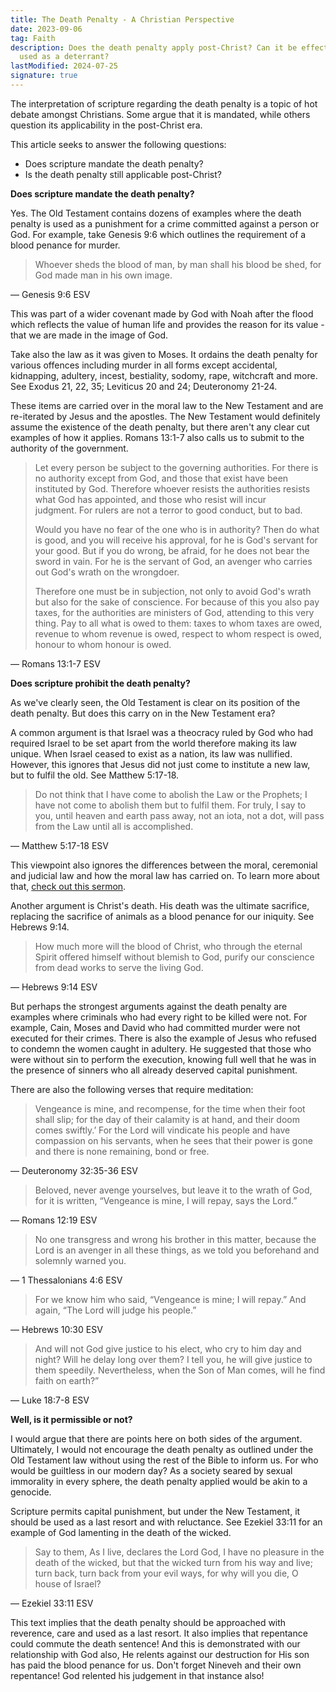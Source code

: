 ```yaml
---
title: The Death Penalty - A Christian Perspective
date: 2023-09-06
tag: Faith
description: Does the death penalty apply post-Christ? Can it be effectively
  used as a deterrant?
lastModified: 2024-07-25
signature: true
---
```


The interpretation of scripture regarding the death penalty is a topic of hot debate amongst Christians. Some argue that it is mandated, while others question its applicability in the post-Christ era.

This article seeks to answer the following questions:

- Does scripture mandate the death penalty?
- Is the death penalty still applicable post-Christ?

**Does scripture mandate the death penalty?**

Yes. The Old Testament contains dozens of examples where the death penalty is used as a punishment for a crime committed against a person or God. For example, take Genesis 9:6 which outlines the requirement of a blood penance for murder.

> Whoever sheds the blood of man, by man shall his blood be shed, for God made man in his own image.

— Genesis 9:6 ESV

This was part of a wider covenant made by God with Noah after the flood which reflects the value of human life and provides the reason for its value - that we are made in the image of God.

Take also the law as it was given to Moses. It ordains the death penalty for various offences including murder in all forms except accidental, kidnapping, adultery, incest, bestiality, sodomy, rape, witchcraft and more. See Exodus 21, 22, 35; Leviticus 20 and 24; Deuteronomy 21-24.

These items are carried over in the moral law to the New Testament and are re-iterated by Jesus and the apostles. The New Testament would definitely assume the existence of the death penalty, but there aren't any clear cut examples of how it applies. Romans 13:1-7 also calls us to submit to the authority of the government.

> Let every person be subject to the governing authorities. For there is no authority except from God, and those that exist have been instituted by God. Therefore whoever resists the authorities resists what God has appointed, and those who resist will incur judgment. For rulers are not a terror to good conduct, but to bad.
>
> Would you have no fear of the one who is in authority? Then do what is good, and you will receive his approval, for he is God's servant for your good. But if you do wrong, be afraid, for he does not bear the sword in vain. For he is the servant of God, an avenger who carries out God's wrath on the wrongdoer.
>
> Therefore one must be in subjection, not only to avoid God's wrath but also for the sake of conscience. For because of this you also pay taxes, for the authorities are ministers of God, attending to this very thing. Pay to all what is owed to them: taxes to whom taxes are owed, revenue to whom revenue is owed, respect to whom respect is owed, honour to whom honour is owed.

— Romans 13:1-7 ESV

**Does scripture prohibit the death penalty?**

As we've clearly seen, the Old Testament is clear on its position of the death penalty. But does this carry on in the New Testament era?

A common argument is that Israel was a theocracy ruled by God who had required Israel to be set apart from the world therefore making its law unique. When Israel ceased to exist as a nation, its law was nullified. However, this ignores that Jesus did not just come to institute a new law, but to fulfil the old. See Matthew 5:17-18.

> Do not think that I have come to abolish the Law or the Prophets; I have not come to abolish them but to fulfil them. For truly, I say to you, until heaven and earth pass away, not an iota, not a dot, will pass from the Law until all is accomplished.

— Matthew 5:17-18 ESV

This viewpoint also ignores the differences between the moral, ceremonial and judicial law and how the moral law has carried on. To learn more about that, [check out this sermon](https://www.youtube.com/watch?v=Ohz_Z4yJyKM&list=PLp88AentmvGOYgMkbg7U3OAr5z0ph16_i&index=10).

Another argument is Christ's death. His death was the ultimate sacrifice, replacing the sacrifice of animals as a blood penance for our iniquity. See Hebrews 9:14.

> How much more will the blood of Christ, who through the eternal Spirit offered himself without blemish to God, purify our conscience from dead works to serve the living God.

— Hebrews 9:14 ESV

But perhaps the strongest arguments against the death penalty are examples where criminals who had every right to be killed were not. For example, Cain, Moses and David who had committed murder were not executed for their crimes. There is also the example of Jesus who refused to condemn the women caught in adultery. He suggested that those who were without sin to perform the execution, knowing full well that he was in the presence of sinners who all already deserved capital punishment.

There are also the following verses that require meditation:

> Vengeance is mine, and recompense, for the time when their foot shall slip; for the day of their calamity is at hand, and their doom comes swiftly.’ For the Lord will vindicate his people and have compassion on his servants, when he sees that their power is gone and there is none remaining, bond or free.

— Deuteronomy 32:35-36 ESV

> Beloved, never avenge yourselves, but leave it to the wrath of God, for it is written, “Vengeance is mine, I will repay, says the Lord.”

— Romans 12:19 ESV

> No one transgress and wrong his brother in this matter, because the Lord is an avenger in all these things, as we told you beforehand and solemnly warned you.

— 1 Thessalonians 4:6 ESV

> For we know him who said, “Vengeance is mine; I will repay.” And again, “The Lord will judge his people.”

— Hebrews 10:30 ESV

> And will not God give justice to his elect, who cry to him day and night? Will he delay long over them? I tell you, he will give justice to them speedily. Nevertheless, when the Son of Man comes, will he find faith on earth?”

— Luke 18:7-8 ESV

**Well, is it permissible or not?**

I would argue that there are points here on both sides of the argument. Ultimately, I would not encourage the death penalty as outlined under the Old Testament law without using the rest of the Bible to inform us. For who would be guiltless in our modern day? As a society seared by sexual immorality in every sphere, the death penalty applied would be akin to a genocide.

Scripture permits capital punishment, but under the New Testament, it should be used as a last resort and with reluctance. See Ezekiel 33:11 for an example of God lamenting in the death of the wicked.

> Say to them, As I live, declares the Lord God, I have no pleasure in the death of the wicked, but that the wicked turn from his way and live; turn back, turn back from your evil ways, for why will you die, O house of Israel?

— Ezekiel 33:11 ESV

This text implies that the death penalty should be approached with reverence, care and used as a last resort. It also implies that repentance could commute the death sentence! And this is demonstrated with our relationship with God also, He relents against our destruction for His son has paid the blood penance for us. Don't forget Nineveh and their own repentance! God relented his judgement in that instance also!
